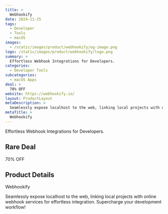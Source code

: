 ```yaml
---
title: >
  Webhookify
date: 2024-11-25
tags:
  - Developer
  - Tools
  - macOS
images:
  - /static/images/product/webhookify/og-image.png
logo: /static/images/product/webhookify/logo.png
summary: >
  Effortless Webhook Integrations for Developers.
categories:
  - Developer Tools
subcategories:
  - macOS Apps
deal: >
  70% OFF
website: https://webhookify.io/
layout: ProductLayout
metaDescription: >
  Seamlessly expose localhost to the web, linking local projects with online webhook services for effortless integration. Supercharge your development workflow!
metaTitle: >
  Webhookify
---
```

Effortless Webhook Integrations for Developers.

## Rare Deal

70% OFF

## Product Details
Webhookify

Seamlessly expose localhost to the web, linking local projects with online webhook services for effortless integration. Supercharge your development workflow!
